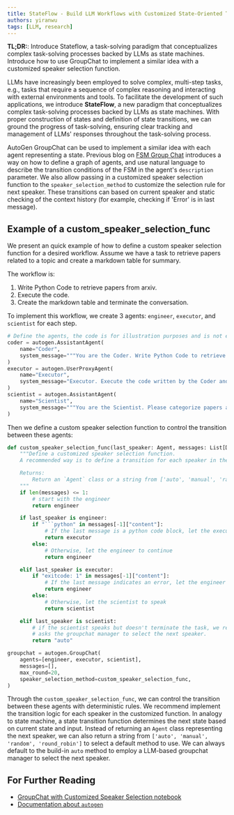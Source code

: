 ```yaml
---
title: StateFlow - Build LLM Workflows with Customized State-Oriented Transtion Function in GroupChat
authors: yiranwu
tags: [LLM, research]
---
```


**TL;DR:**: Introduce Stateflow, a task-solving paradigm that conceptualizes complex task-solving processes backed by LLMs as state machines.
Introduce how to use GroupChat to implement a similar idea with a customized speaker selection function.


LLMs have increasingly been employed to solve complex, multi-step tasks, e.g., tasks that require a sequence of complex reasoning 
and interacting with external environments and tools. To facilitate the development of such applications, we introduce **StateFlow**, a new paradigm
that conceptualizes complex task-solving processes backed by LLMs as state machines. With proper construction of states and definition of 
state transitions, we can ground the progress of task-solving, ensuring clear tracking and management of LLMs' responses throughout the task-solving process.

AutoGen GroupChat can be used to implement a similar idea with each agent representing a state. Previous blog on [FSM Group Chat](/blog/2024-02-11-FSM-GroupChat)
introduces a way on how to define a graph of agents, and use natural language to describe the transition conditions of the FSM in the agent's `description` parameter.
We also allow passing in a customized speaker selection function to the `speaker_selection_method` to customize the selection rule for next speaker.
These transitions can based on current speaker and static checking of the context history (for example, checking if 'Error' is in last message).


## Example of a custom_speaker_selection_func
We present an quick example of how to define a custom speaker selection function for a desired workflow.
Assume we have a task to retrieve papers related to a topic and create a markdown table for summary. 

The workflow is:
1. Write Python Code to retrieve papers from arxiv.
2. Execute the code.
3. Create the markdown table and terminate the conversation.

To implement this workflow, we create 3 agents: `engineer`, `executor`, and `scientist` for each step.
```python
# Define the agents, the code is for illustration purposes and is not executable.
coder = autogen.AssistantAgent(
    name="Coder",
    system_message="""You are the Coder. Write Python Code to retrieve papers from arxiv.."""
)
executor = autogen.UserProxyAgent(
    name="Executor",
    system_message="Executor. Execute the code written by the Coder and report the result.",
)
scientist = autogen.AssistantAgent(
    name="Scientist",
    system_message="""You are the Scientist. Please categorize papers after seeing their abstracts printed and create a markdown table with Domain, Title, Authors, Summary and Link. Return 'TERMINATE' in the end.""",
)
```

Then we define a custom speaker selection function to control the transition between these agents:
```python
def custom_speaker_selection_func(last_speaker: Agent, messages: List[Dict]):
    """Define a customized speaker selection function.
    A recommended way is to define a transition for each speaker in the groupchat.

    Returns:
        Return an `Agent` class or a string from ['auto', 'manual', 'random', 'round_robin'] to select a default method to use.
    """
    if len(messages) <= 1:
        # start with the engineer
        return engineer

    if last_speaker is engineer:
        if "```python" in messages[-1]["content"]:
            # If the last message is a python code block, let the executor to speak
            return executor
        else:
            # Otherwise, let the engineer to continue
            return engineer

    elif last_speaker is executor:
        if "exitcode: 1" in messages[-1]["content"]:
            # If the last message indicates an error, let the engineer to improve the code
            return engineer
        else:
            # Otherwise, let the scientist to speak
            return scientist

    elif last_speaker is scientist:
        # if the scientist speaks but doesn't terminate the task, we return to a build-in 'auto' selection method that
        # asks the groupchat manager to select the next speaker.
        return "auto"

groupchat = autogen.GroupChat(
    agents=[engineer, executor, scientist],
    messages=[],
    max_round=20,
    speaker_selection_method=custom_speaker_selection_func,
)
```

Through the `custom_speaker_selection_func`, we can control the transition between these agents with deterministic rules.
We recommend implement the transition logic for each speaker in the customized function. In analogy to state machine, a state transition function determines the next state based on current state and input.
Instead of returning an `Agent` class representing the next speaker, we can also return a string from `['auto', 'manual', 'random', 'round_robin']` to select a default method to use.
We can always default to the build-in `auto` method to employ a LLM-based groupchat manager to select the next speaker.


## For Further Reading
* [GroupChat with Customized Speaker Selection notebook](https://microsoft.github.io/autogen/docs/notebooks/agentchat_groupchat_customized/)
* [Documentation about `autogen`](/docs/Getting-Started)